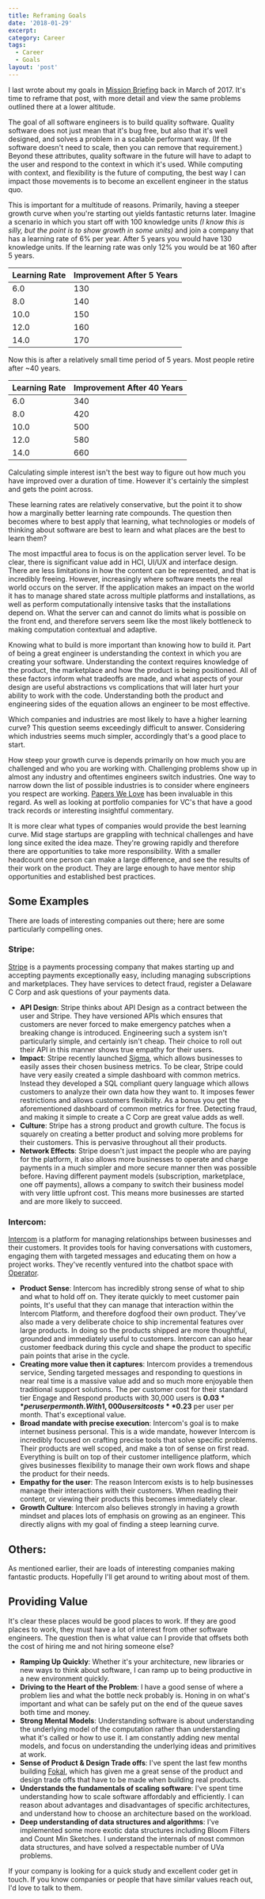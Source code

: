 ```yaml
---
title: Reframing Goals
date: '2018-01-29'
excerpt:
category: Career
tags:
  - Career
  - Goals
layout: 'post'
---
```


I last wrote about my goals in [Mission
Briefing](/writing/2017/mission-briefing/) back in March of 2017. It's time to
reframe that post, with more detail and view the same problems outlined there at
a lower altitude.

The goal of all software engineers is to build quality software. Quality
software does not just mean that it's bug free, but also that it's well
designed, and solves a problem in a scalable performant way. (If the software
doesn't need to scale, then you can remove that requirement.) Beyond these
attributes, quality software in the future will have to adapt to the user and
respond to the context in which it's used. While computing with context, and
flexibility is the future of computing, the best way I can impact those
movements is to become an excellent engineer in the status quo.

This is important for a multitude of reasons. Primarily, having a steeper growth
curve when you're starting out yields fantastic returns later. Imagine a scenario
in which you start off with 100 knowledge units _(I know this is silly, but the
point is to show growth in some units)_ and join a company that has a
learning rate of 6% per year. After 5 years you would have 130 knowledge
units. If the learning rate was only 12% you would be at 160 after 5 years.

| Learning Rate | Improvement After 5 Years |
| ------------- | ------------------------- |
| 6.0           | 130                       |
| 8.0           | 140                       |
| 10.0          | 150                       |
| 12.0          | 160                       |
| 14.0          | 170                       |

Now this is after a relatively small time period of 5 years. Most people retire
after ~40 years.

| Learning Rate | Improvement After 40 Years |
| ------------- | -------------------------- |
| 6.0           | 340                        |
| 8.0           | 420                        |
| 10.0          | 500                        |
| 12.0          | 580                        |
| 14.0          | 660                        |

Calculating simple interest isn't the best way to figure out how much you have
improved over a duration of time. However it's certainly the simplest and gets
the point across.

These learning rates are relatively conservative, but the point it to show how a
marginally better learning rate compounds. The question then becomes where to
best apply that learning, what technologies or models of thinking about software
are best to learn and what places are the best to learn them?

The most impactful area to focus is on the application server level. To be
clear, there is significant value add in HCI, UI/UX and interface design. There
are less limitations in how the content can be represented, and that is
incredibly freeing. However, increasingly where software meets the real world
occurs on the server. If the application makes an impact on the world it has to
manage shared state across multiple platforms and installations, as well as
perform computationally intensive tasks that the installations depend on. What
the server can and cannot do limits what is possible on the front end, and
therefore servers seem like the most likely bottleneck to making computation
contextual and adaptive.

Knowing what to build is more important than knowing how to build it. Part of
being a great engineer is understanding the context in which you are creating
your software. Understanding the context requires knowledge of the product, the
marketplace and how the product is being positioned. All of these factors inform
what tradeoffs are made, and what aspects of your design are useful abstractions
vs complications that will later hurt your ability to work with the code.
Understanding both the product and engineering sides of the equation allows an
engineer to be most effective.

Which companies and industries are most likely to have a higher learning curve?
This question seems exceedingly difficult to answer. Considering which
industries seems much simpler, accordingly that's a good place to start.

How steep your growth curve is depends primarily on how much you are challenged
and who you are working with. Challenging problems show up in almost any
industry and oftentimes engineers switch industries. One way to narrow down the
list of possible industries is to consider where engineers you respect are
working. [Papers We Love](http://paperswelove.org) has been invaluable in this
regard. As well as looking at portfolio companies for VC's that have a good
track records or interesting insightful commentary.

It is more clear what types of companies would provide the best learning
curve. Mid stage startups are grappling with technical challenges and have long
since exited the idea maze. They're growing rapidly and therefore there are
opportunities to take more responsibility. With a smaller headcount one person
can make a large difference, and see the results of their work on the product.
They are large enough to have mentor ship opportunities and established best
practices.

## Some Examples

There are loads of interesting companies out there; here are some particularly
compelling ones.

### Stripe:

[Stripe](https://stripe.com) is a payments processing company that makes
starting up and accepting payments exceptionally easy, including managing
subscriptions and marketplaces. They have services to detect fraud, register a
Delaware C Corp and ask questions of your payments data.

- **API Design**: Stripe thinks about API Design as a contract between the user and
  Stripe. They have versioned APIs which ensures that customers are never
  forced to make emergency patches when a breaking change is introduced.
  Engineering such a system isn't particularly simple, and certainly isn't
  cheap. Their choice to roll out their API in this manner shows true empathy
  for their users.
- **Impact**: Stripe recently launched [Sigma](https://stripe.com/us/sigma),
  which allows businesses to easily asses their chosen business metrics.
  To be clear, Stripe could have very easily created a
  simple dashboard with common metrics. Instead they developed a SQL compliant
  query language which allows customers to analyze their own data how they
  want to. It imposes fewer restrictions and allows customers flexibility. As
  a bonus you get the aforementioned dashboard of common metrics for free.
  Detecting fraud, and making it simple to create a C Corp are great value adds
  as well.
- **Culture**: Stripe has a strong product and growth culture. The focus is squarely
  on creating a better product and solving more problems for their customers.
  This is pervasive throughout all their products.
- **Network Effects**: Stripe doesn't just impact the people who are paying for the
  platform, it also allows more businesses to operate and charge payments in a
  much simpler and more secure manner then was possible before. Having
  different payment models (subscription, marketplace, one off payments),
  allows a company to switch their business model with very little upfront
  cost. This means more businesses are started and are more likely to succeed.

### Intercom:

[Intercom](https://intercom.com) is a platform for managing relationships
between businesses and their customers. It provides tools for having
conversations with customers, engaging them with targeted messages and
educating them on how a project works. They've recently ventured into the
chatbot space with [Operator](https://www.intercom.com/operator-bot).

- **Product Sense**: Intercom has incredibly strong sense of what to ship and
  what to hold off on. They iterate quickly to meet customer pain points, It's
  useful that they can manage that interaction within the Intercom Platform,
  and therefore dogfood their own product. They've also made a very deliberate
  choice to ship incremental features over large products. In doing so the
  products shipped are more thoughtful, grounded and immediately useful to
  customers. Intercom can also hear customer feedback during this cycle and
  shape the product to specific pain points that arise in the cycle.
- **Creating more value then it captures**: Intercom provides a tremendous service,
  Sending targeted messages and responding to questions in near real time is a
  massive value add and so much more enjoyable then traditional support
  solutions. The per customer cost for their standard tier Engage
  and Respond products with 30,000 users is **$0.03** per user per
  month. With 1,000 users it costs **$0.23** per user per month. That's
  exceptional value.
- **Broad mandate with precise execution**: Intercom's goal is to make internet
  business personal. This is a wide mandate, however Intercom is incredibly
  focused on crafting precise tools that solve specific problems. Their
  products are well scoped, and make a ton of sense on first read. Everything
  is built on top of their customer intelligence platform, which gives
  businesses flexibility to manage their own work flows and shape the product
  for their needs.
- **Empathy for the user**: The reason Intercom exists is to help businesses manage
  their interactions with their customers. When reading their content, or
  viewing their products this becomes immediately clear.
- **Growth Culture**: Intercom also believes strongly in having a growth mindset
  and places lots of emphasis on growing as an engineer. This directly aligns
  with my goal of finding a steep learning curve.

## Others:

As mentioned earlier, their are loads of interesting companies making fantastic
products. Hopefully I'll get around to writing about most of them.

## Providing Value

It's clear these places would be good places to work. If they are good places
to work, they must have a lot of interest from other software engineers. The
question then is what value can I provide that offsets both the cost of hiring
me and not hiring someone else?

- **Ramping Up Quickly**: Whether it's your architecture, new libraries or new
  ways to think about software, I can ramp up to being productive in a new
  environment quickly.
- **Driving to the Heart of the Problem**: I have a good sense of where a
  problem lies and what the bottle neck probably is. Honing in on what's
  important and what can be safely put on the end of the queue saves both time
  and money.
- **Strong Mental Models**: Understanding software is about understanding the
  underlying model of the computation rather than understanding what it's
  called or how to use it. I am constantly adding new mental models, and focus
  on understanding the underlying ideas and primitives at work.
- **Sense of Product & Design Trade offs**: I've spent the last few months
  building [Fokal](https://fok.al), which has given me a great sense of the
  product and design trade offs that have to be made when building real
  products.
- **Understands the fundamentals of scaling software**: I've spent time
  understanding how to scale software affordably and efficiently. I can reason
  about advantages and disadvantages of specific architectures, and understand
  how to choose an architecture based on the workload.
- **Deep understanding of data structures and algorithms**: I've implemented some
  more exotic data structures including Bloom Filters and Count Min Sketches. I
  understand the internals of most common data structures, and have solved a
  respectable number of UVa problems.

If your company is looking for a quick study and excellent coder get in touch.
If you know companies or people that have similar values reach out, I'd love to
talk to them.
